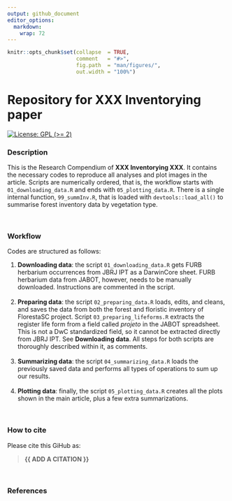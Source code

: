 ```yaml
---
output: github_document
editor_options: 
  markdown: 
    wrap: 72
---
```


<!-- README.md is generated from README.Rmd. Please edit that file -->

```r
knitr::opts_chunk$set(collapse  = TRUE,
                      comment   = "#>",
                      fig.path  = "man/figures/",
                      out.width = "100%")
```

# Repository for XXX Inventorying paper

<!-- badges: start -->

[![License: GPL (\>=
2)](https://img.shields.io/badge/License-GPL%20%28%3E%3D%202%29-blue.svg)](https://choosealicense.com/licenses/gpl-2.0/)

<!-- badges: end -->

### Description

This is the Research Compendium of **XXX Inventorying XXX**. It contains
the necessary codes to reproduce all analyses and plot images in the
article. Scripts are numerically ordered, that is, the workflow starts
with `01_downloading_data.R` and ends with `05_plotting_data.R`. There
is a single internal function, `99_summInv.R`, that is loaded with
`devtools::load_all()` to summarise forest inventory data by vegetation
type.

<br />

### Workflow

Codes are structured as follows:

1.  **Downloading data**: the script `01_downloading_data.R` gets FURB
    herbarium occurrences from JBRJ IPT as a DarwinCore sheet. FURB
    herbarium data from JABOT, however, needs to be manually downloaded.
    Instructions are commented in the script. <br /> <br />
2.  **Preparing data**: the script `02_preparing_data.R` loads, edits,
    and cleans, and saves the data from both the forest and floristic
    inventory of FlorestaSC project. Script `03_preparing_lifeforms.R`
    extracts the register life form from a field called *projeto* in the
    JABOT spreadsheet. This is not a DwC standardized field, so it
    cannot be extracted directly from JBRJ IPT. See **Downloading
    data**. All steps for both scripts are thoroughly described within
    it, as comments. <br /> <br />
3.  **Summarizing data**: the script `04_summarizing_data.R` loads the
    previously saved data and performs all types of operations to sum up
    our results. <br /> <br />
4.  **Plotting data**: finally, the script `05_plotting_data.R` creates
    all the plots shown in the main article, plus a few extra
    summarizations.

<br />

### How to cite

Please cite this GiHub as:

> **{{ ADD A CITATION }}**

<br />

### References
